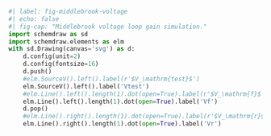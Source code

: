 ```python
#| label: fig-middlebrook-voltage
#| echo: false
#| fig-cap: "Middlebrook voltage loop gain simulation."
import schemdraw as sd
import schemdraw.elements as elm
with sd.Drawing(canvas='svg') as d:
    d.config(unit=2)
    d.config(fontsize=16)
    d.push()
    #elm.SourceV().left().label(r'$V_\mathrm{test}$')
    elm.SourceV().left().label('Vtest')
    #elm.Line().left().length(1).dot(open=True).label(r'$V_\mathrm{f}$')
    elm.Line().left().length(1).dot(open=True).label('Vf')
    d.pop()
    #elm.Line().right().length(1).dot(open=True).label(r'$V_\mathrm{r}$')
    elm.Line().right().length(1).dot(open=True).label('Vr')
```